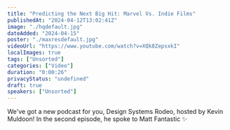 ```yaml
---
title: "Predicting the Next Big Hit: Marvel Vs. Indie Films"
publishedAt: "2024-04-12T13:02:41Z"
image: "./hqdefault.jpg"
dateAdded: "2024-04-15"
poster: "./maxresdefault.jpg"
videoUrl: "https://www.youtube.com/watch?v=XQk8ZepsxkI"
localImages: true
tags: ["Unsorted"]
categories: ["Video"]
duration: "0:00:26"
privacyStatus: "undefined"
draft: true
speakers: ["Unsorted"]
---
```

We've got a new podcast for you, Design Systems Rodeo, hosted by Kevin Muldoon! In the second episode, he spoke to Matt Fantastic ✨
